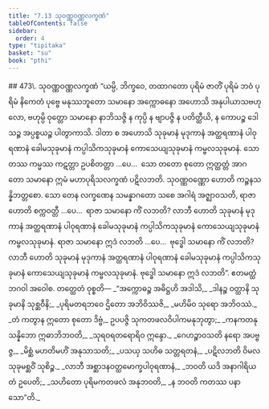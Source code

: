 ```yaml
---
title: "7.13 သုဝဏ္ဏဝဏ္ဏလက္ခဏံ"
tableOfContents: false
sidebar:
  order: 4
type: "tipitaka"
basket: "su"
book: "pthi"
---
```



<DynamicBreadcrumb />

<Paragraph type="center" book="pthi">
## 473\. သုဝဏ္ဏဝဏ္ဏလက္ခဏံ
</Paragraph>

<Division number="218" book="pthi">

<Paragraph number="474" book="pthi">
“ယမ္ပိ, ဘိက္ခဝေ, တထာဂတော ပုရိမံ ဇာတိံ ပုရိမံ ဘဝံ ပုရိမံ နိကေတံ ပုဗ္ဗေ မနုဿဘူတော သမာနော အက္ကောဓနော အဟောသိ အနုပါယာသဗဟုလော, ဗဟုမ္ပိ ဝုတ္တော သမာနော နာဘိသဇ္ဇိ န ကုပ္ပိ န ဗျာပဇ္ဇိ န ပတိတ္ထီယိ, န ကောပဉ္စ ဒေါသဉ္စ အပ္ပစ္စယဉ္စ ပါတွာကာသိ. ဒါတာ စ အဟောသိ သုခုမာနံ မုဒုကာနံ အတ္ထရဏာနံ ပါဝုရဏာနံ ခေါမသုခုမာနံ ကပ္ပါသိကသုခုမာနံ ကောသေယျသုခုမာနံ ကမ္ဗလသုခုမာနံ. သော တဿ ကမ္မဿ ကဋတ္တာ ဥပစိတတ္တာ …ပေ…  သော တတော စုတော ဣတ္ထတ္တံ အာဂတော သမာနော ဣမံ မဟာပုရိသလက္ခဏံ ပဋိလဘတိ. သုဝဏ္ဏဝဏ္ဏော ဟောတိ ကဉ္စနသန္နိဘတ္တစော.
</Paragraph>

<Paragraph number="475" book="pthi">
သော တေန လက္ခဏေန သမန္နာဂတော သစေ အဂါရံ အဇ္ဈာဝသတိ, ရာဇာ ဟောတိ စက္ကဝတ္တီ …ပေ…  ရာဇာ သမာနော ကိံ လဘတိ? လာဘီ ဟောတိ သုခုမာနံ မုဒုကာနံ အတ္ထရဏာနံ ပါဝုရဏာနံ ခေါမသုခုမာနံ ကပ္ပါသိကသုခုမာနံ ကောသေယျသုခုမာနံ ကမ္ဗလသုခုမာနံ. ရာဇာ သမာနော ဣဒံ လဘတိ …ပေ…  ဗုဒ္ဓေါ သမာနော ကိံ လဘတိ? လာဘီ ဟောတိ သုခုမာနံ မုဒုကာနံ အတ္ထရဏာနံ ပါဝုရဏာနံ ခေါမသုခုမာနံ ကပ္ပါသိကသုခုမာနံ ကောသေယျသုခုမာနံ ကမ္ဗလသုခုမာနံ. ဗုဒ္ဓေါ သမာနော ဣဒံ လဘတိ”. ဧတမတ္ထံ ဘဂဝါ အဝေါစ.
</Paragraph>

</Division>
<Division number="219" book="pthi">

<Paragraph number="476" book="pthi">
တတ္ထေတံ ဝုစ္စတိ—
</Paragraph>

<Paragraph number="477" type="verses" book="pthi">
_“အက္ကောဓဉ္စ အဓိဋ္ဌဟိ အဒါသိ,_  
_ဒါနဉ္စ ဝတ္ထာနိ သုခုမာနိ သုစ္ဆဝီနိ;_  
_ပုရိမတရဘဝေ ဌိတော အဘိဝိဿဇိ,_  
_မဟိမိဝ သုရော အဘိဝဿံ._  

</Paragraph>

<Paragraph number="478" type="verses" book="pthi">
_တံ ကတွာန ဣတော စုတော ဒိဗ္ဗံ,_  
ဥပပဇ္ဇိ သုကတဖလဝိပါကမနုဘုတွာ;_  
_ကနကတနုသန္နိဘော ဣဓာဘိဘဝတိ,_  
_သုရဝရတရောရိဝ ဣန္ဒော._  

</Paragraph>

<Paragraph number="479" type="verses" book="pthi">
_ဂေဟဉ္စာဝသတိ နရော အပဗ္ဗဇ္ဇ,_  
_မိစ္ဆံ မဟတိမဟိံ အနုသာသတိ;_  
_ပသယှ သဟိဓ သတ္တရတနံ,_  
_ပဋိလဘတိ ဝိမလသုခုမစ္ဆဝိံ သုစိဉ္စ._  

</Paragraph>

<Paragraph number="480" type="verses" book="pthi">
_လာဘီ အစ္ဆာဒနဝတ္ထမောက္ခပါဝုရဏာနံ,_  
_ဘဝတိ ယဒိ အနာဂါရိယတံ ဥပေတိ;_  
_သဟိတော ပုရိမကတဖလံ အနုဘဝတိ,_  
_န ဘဝတိ ကတဿ ပနာသော”တိ._
</Paragraph>
</Division>
